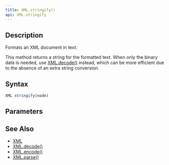 ```yaml
---
title: XML.stringify()
api: XML.stringify
---
```


## Description

Formats an XML document in text.

This method returns a string for the formatted text. When only the binary data is needed, use [XML.decode()](/reference/api/XML/decode) instead, which can be more efficient due to the absence of an extra string conversion.

## Syntax

``` js
XML.stringify(node)
```

## Parameters

<Parameters/>

## See Also

* [XML](/reference/api/XML)
* [XML.decode()](/reference/api/XML/decode)
* [XML.encode()](/reference/api/XML/encode)
* [XML.parse()](/reference/api/XML/parse)

